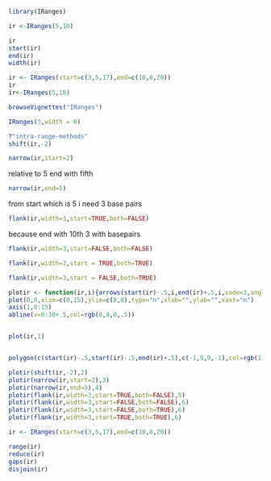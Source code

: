 

```{r}

library(IRanges)

ir <-IRanges(5,10)

ir
start(ir)
end(ir)
width(ir)

```

```{r}

ir <- IRanges(start=c(3,5,17),end=c(10,8,20))
ir
ir<-IRanges(5,10)
```


```{r}
browseVignettes("IRanges")
```



```{r}
IRanges(5,width = 6)
```

```{r}
?"intra-range-methods"
shift(ir,-2)
```

```{r}
narrow(ir,start=2)
```
relative to 5 end with fifth
```{r}
narrow(ir,end=5)
```

from start which is 5 i need 3 base pairs
```{r}
flank(ir,width=3,start=TRUE,both=FALSE)
```

because end with 10th 3 with basepairs
```{r}
flank(ir,width=3,start=FALSE,both=FALSE)
```

```{r}
flank(ir,width=3,start = TRUE,both=TRUE)
```

```{r}
flank(ir,width=3,start = FALSE,both=TRUE)

```


```{r}
plotir <- function(ir,i){arrows(start(ir)-.5,i,end(ir)+.5,i,code=3,angle=90,lwd=3)}
plot(0,0,xlim=c(0,15),ylim=c(0,8),type="n",xlab="",ylab="",xaxt="n")
axis(1,0:15)
abline(v=0:30+.5,col=rgb(0,0,0,.5))


plot(ir,1)


polygon(c(start(ir)-.5,start(ir)-.5,end(ir)+.5),c(-1,9,9,-1),col=rgb(1,0,0,.2),border=NA)

plotir(shift(ir,-2),2)
plotir(narrow(ir,start=2),3)
plotir(narrow(ir,end=5),4)
plotir(flank(ir,width=3,start=TRUE,both=FALSE),5)
plotir(flank(ir,width=3,start=FALSE,both=FALSE),6)
plotir(flank(ir,width=3,start=FALSE,both=TRUE),6)
plotir(flank(ir,width=3,start=TRUE,both=TRUE),6)

```


```{r}

ir <- IRanges(start=c(3,5,17),end=c(10,8,20))

range(ir)
reduce(ir)
gaps(ir)
disjoin(ir)
```

